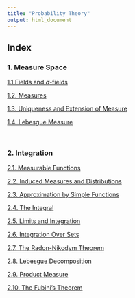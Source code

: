 ```yaml
---
title: "Probability Theory"
output: html_document
---
```



## Index



### 1. Measure Space

[1.1 Fields and $\sigma$-fields](./prob1/1_1.html)

[1.2. Measures](./prob1/1_2.html)

[1.3. Uniqueness and Extension of Measure](./prob1/1_3.html)

[1.4. Lebesgue Measure](./prob1/1_4.html)

&nbsp;&nbsp;

### 2. Integration

[2.1. Measurable Functions](./prob1/2_1.html)

[2.2. Induced Measures and Distributions](./prob1/2_2.html)

[2.3. Approximation by Simple Functions](./prob1/2_3.html)

[2.4. The Integral](./prob1/2_4.html)

[2.5. Limits and Integration](./prob1/2_5.html)

[2.6. Integration Over Sets](./prob1/2_6.html)

[2.7. The Radon-Nikodym Theorem](./prob1/2_7.html)

[2.8. Lebesgue Decomposition](./prob1/2_8.html)

[2.9. Product Measure](./prob1/2_9.html)

[2.10. The Fubini's Theorem](./prob1/2_10.html)